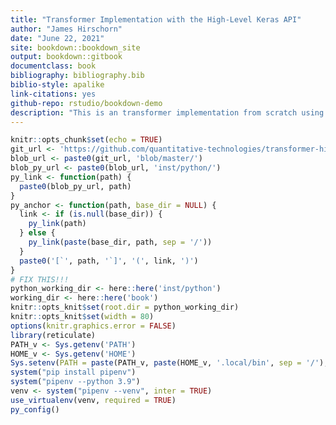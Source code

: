 ```yaml
---
title: "Transformer Implementation with the High-Level Keras API"
author: "James Hirschorn"
date: "June 22, 2021"
site: bookdown::bookdown_site
output: bookdown::gitbook
documentclass: book
bibliography: bibliography.bib
biblio-style: apalike
link-citations: yes
github-repo: rstudio/bookdown-demo
description: "This is an transformer implementation from scratch using the Keras API."
---
```


\newcommand{\reals}{\mathbb R}
\newcommand{\dmodel}{d_{\mathrm{model}}}
\newcommand{\Th}{{^{\mathrm{th}}}}
\newcommand{\espc}{\quad}
\renewcommand{\div}{\mathbin{/}}


```r
knitr::opts_chunk$set(echo = TRUE)
git_url <- 'https://github.com/quantitative-technologies/transformer-high-level-keras-api/'
blob_url <- paste0(git_url, 'blob/master/')
blob_py_url <- paste0(blob_url, 'inst/python/')
py_link <- function(path) {
  paste0(blob_py_url, path)
}
py_anchor <- function(path, base_dir = NULL) {
  link <- if (is.null(base_dir)) {
    py_link(path)
  } else {
    py_link(paste(base_dir, path, sep = '/'))
  }
  paste0('[`', path, '`]', '(', link, ')')
}
# FIX THIS!!!
python_working_dir <- here::here('inst/python')
working_dir <- here::here('book')
knitr::opts_knit$set(root.dir = python_working_dir)
knitr::opts_knit$set(width = 80)
options(knitr.graphics.error = FALSE)
library(reticulate)
PATH_v <- Sys.getenv('PATH')
HOME_v <- Sys.getenv('HOME')
Sys.setenv(PATH = paste(PATH_v, paste(HOME_v, '.local/bin', sep = '/'), sep = ':'))
system("pip install pipenv")
system("pipenv --python 3.9")
venv <- system("pipenv --venv", inter = TRUE)
use_virtualenv(venv, required = TRUE)
py_config()
```

<!-- # Prerequisites -->
